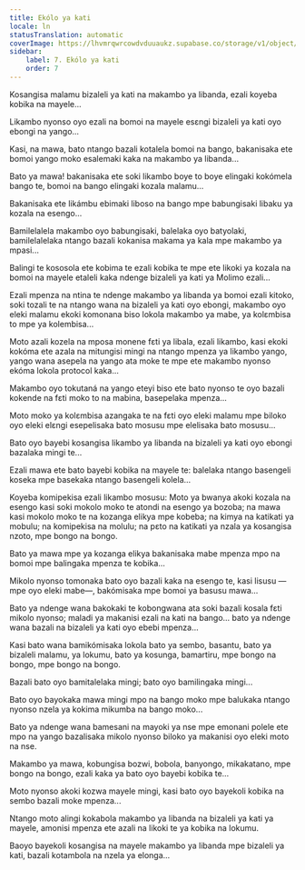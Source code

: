 ```yaml
---
title: Ekólo ya kati
locale: ln
statusTranslation: automatic
coverImage: https://lhvmrqwrcowdvduuaukz.supabase.co/storage/v1/object/public/strapi-uploads/small_cover-tratado-de-psicologia-revolucionaria.webp-5e15e1cec4e0ebebcde5d7fc7565d8fd.webp
sidebar:
    label: 7. Ekólo ya kati
    order: 7
---
```

Kosangisa malamu bizaleli ya kati na makambo ya libanda, ezali koyeba kobika na mayele...

Likambo nyonso oyo ezali na bomoi na mayele esɛngi bizaleli ya kati oyo ebongi na yango...

Kasi, na mawa, bato ntango bazali kotalela bomoi na bango, bakanisaka ete bomoi yango moko esalemaki kaka na makambo ya libanda...

Bato ya mawa! bakanisaka ete soki likambo boye to boye elingaki kokómela bango te, bomoi na bango elingaki kozala malamu...

Bakanisaka ete likámbu ebimaki liboso na bango mpe babungisaki libaku ya kozala na esengo...

Bamilelalela makambo oyo babungisaki, balelaka oyo batyolaki, bamilelalelaka ntango bazali kokanisa makama ya kala mpe makambo ya mpasi...

Balingi te kososola ete kobima te ezali kobika te mpe ete likoki ya kozala na bomoi na mayele etaleli kaka ndenge bizaleli ya kati ya Molimo ezali...

Ezali mpenza na ntina te ndenge makambo ya libanda ya bomoi ezali kitoko, soki tozali te na ntango wana na bizaleli ya kati oyo ebongi, makambo oyo eleki malamu ekoki komonana biso lokola makambo ya mabe, ya kolɛmbisa to mpe ya kolembisa...

Moto azali kozela na mposa monene fɛti ya libala, ezali likambo, kasi ekoki kokóma ete azala na mitungisi mingi na ntango mpenza ya likambo yango, yango wana asepela na yango ata moke te mpe ete makambo nyonso ekóma lokola protocol kaka...

Makambo oyo tokutaná na yango eteyi biso ete bato nyonso te oyo bazali kokende na fɛti moko to na mabina, basepelaka mpenza...

Moto moko ya kolɛmbisa azangaka te na fɛti oyo eleki malamu mpe biloko oyo eleki elɛngi esepelisaka bato mosusu mpe elelisaka bato mosusu...

Bato oyo bayebi kosangisa likambo ya libanda na bizaleli ya kati oyo ebongi bazalaka mingi te...

Ezali mawa ete bato bayebi kobika na mayele te: balelaka ntango basengeli koseka mpe basekaka ntango basengeli kolela...

Koyeba komipekisa ezali likambo mosusu: Moto ya bwanya akoki kozala na esengo kasi soki mokolo moko te atondi na esengo ya bozoba; na mawa kasi mokolo moko te na kozanga elikya mpe kobeba; na kimya na katikati ya mobulu; na komipekisa na molulu; na pɛto na katikati ya nzala ya kosangisa nzoto, mpe bongo na bongo.

Bato ya mawa mpe ya kozanga elikya bakanisaka mabe mpenza mpo na bomoi mpe balingaka mpenza te kobika...

Mikolo nyonso tomonaka bato oyo bazali kaka na esengo te, kasi lisusu —mpe oyo eleki mabe—, bakómisaka mpe bomoi ya basusu mawa...

Bato ya ndenge wana bakokaki te kobongwana ata soki bazali kosala fɛti mikolo nyonso; maladi ya makanisi ezali na kati na bango... bato ya ndenge wana bazali na bizaleli ya kati oyo ebebi mpenza...

Kasi bato wana bamikómisaka lokola bato ya sembo, basantu, bato ya bizaleli malamu, ya lokumu, bato ya kosunga, bamartiru, mpe bongo na bongo, mpe bongo na bongo.

Bazali bato oyo bamitalelaka mingi; bato oyo bamilingaka mingi...

Bato oyo bayokaka mawa mingi mpo na bango moko mpe balukaka ntango nyonso nzela ya kokima mikumba na bango moko...

Bato ya ndenge wana bamesani na mayoki ya nse mpe emonani polele ete mpo na yango bazalisaka mikolo nyonso biloko ya makanisi oyo eleki moto na nse.

Makambo ya mawa, kobungisa bozwi, bobola, banyongo, mikakatano, mpe bongo na bongo, ezali kaka ya bato oyo bayebi kobika te...

Moto nyonso akoki kozwa mayele mingi, kasi bato oyo bayekoli kobika na sembo bazali moke mpenza...

Ntango moto alingi kokabola makambo ya libanda na bizaleli ya kati ya mayele, amonisi mpenza ete azali na likoki te ya kobika na lokumu.

Baoyo bayekoli kosangisa na mayele makambo ya libanda mpe bizaleli ya kati, bazali kotambola na nzela ya elonga...


